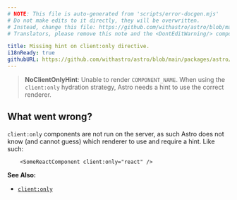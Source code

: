 ```yaml
---
# NOTE: This file is auto-generated from 'scripts/error-docgen.mjs'
# Do not make edits to it directly, they will be overwritten.
# Instead, change this file: https://github.com/withastro/astro/blob/main/packages/astro/src/core/errors/errors-data.ts
# Translators, please remove this note and the <DontEditWarning/> component.

title: Missing hint on client:only directive.
i18nReady: true
githubURL: https://github.com/withastro/astro/blob/main/packages/astro/src/core/errors/errors-data.ts
---
```


<DontEditWarning />


> **NoClientOnlyHint**: Unable to render `COMPONENT_NAME`. When using the `client:only` hydration strategy, Astro needs a hint to use the correct renderer.

## What went wrong?
`client:only` components are not run on the server, as such Astro does not know (and cannot guess) which renderer to use and require a hint. Like such:

```astro
	<SomeReactComponent client:only="react" />
```

**See Also:**
-  [`client:only`](/vi/reference/directives-reference/#clientonly)


